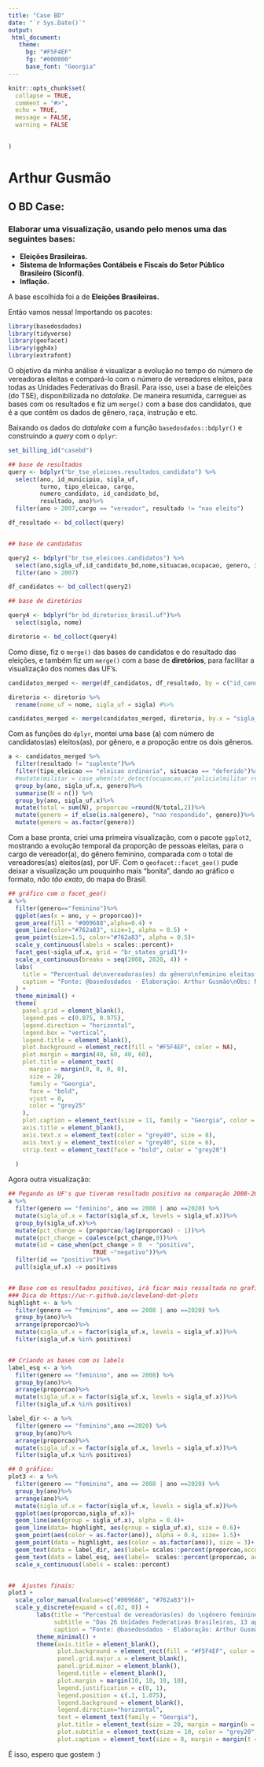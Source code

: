 ```yaml
---
title: "Case BD"
date: "`r Sys.Date()`"
output:
 html_document:
   theme:
     bg: "#F5F4EF"
     fg: "#000000"
     base_font: "Georgia"
---
```



```r
knitr::opts_chunk$set(
  collapse = TRUE,
  comment = "#>",
  echo = TRUE,
  message = FALSE,
  warning = FALSE
  

)
```

# Arthur Gusmão
## O BD Case:
### Elaborar uma visualização, usando pelo menos uma das seguintes bases:
- **Eleições Brasileiras.**
- **Sistema de Informações Contábeis e Fiscais do Setor Público Brasileiro (Siconfi).**
- **Inflação.**

A base escolhida foi a de **Eleições Brasileiras.**

Então vamos nessa! Importando os pacotes:

```r
library(basedosdados)
library(tidyverse)
library(geofacet)
library(ggh4x)
library(extrafont)
```

O objetivo da minha análise é visualizar a evolução no tempo do número de vereadoras eleitas e compará-lo com o número de vereadores eleitos, para todas as Unidades Federativas do Brasil. Para isso, usei a base de eleições (do TSE), disponibilizada no *datalake*. De maneira resumida, carreguei as bases com os resultados e fiz um `merge()` com a base dos candidatos, que é a que contêm os dados de gênero, raça, instrução e etc.

Baixando os dados do *datalake* com a função `basedosdados::bdplyr()` e construindo a *query* com o `dplyr`:

```r
set_billing_id("casebd")

## base de resultados
query <- bdplyr("br_tse_eleicoes.resultados_candidato") %>%
  select(ano, id_municipio, sigla_uf,
         turno, tipo_eleicao, cargo,
         numero_candidato, id_candidato_bd,
         resultado, ano)%>%
  filter(ano > 2007,cargo == "vereador", resultado != "nao eleito")

df_resultado <- bd_collect(query)


## base de candidatos

query2 <- bdplyr("br_tse_eleicoes.candidatos") %>%
  select(ano,sigla_uf,id_candidato_bd,nome,situacao,ocupacao, genero, idade,instrucao,raca)%>%
  filter(ano > 2007)

df_candidatos <- bd_collect(query2)

## base de diretórios

query4 <- bdplyr("br_bd_diretorios_brasil.uf")%>%
  select(sigla, nome)

diretorio <- bd_collect(query4)
```

Como disse, fiz o `merge()` das bases de candidatos e do resultado das eleições, e também fiz um `merge()` com a base de **diretórios**, para facilitar a visualização dos nomes das UF's.

```r
candidatos_merged <- merge(df_candidatos, df_resultado, by = c("id_candidato_bd","ano"))

diretorio <- diretorio %>%
  rename(nome_uf = nome, sigla_uf = sigla) #%>%

candidatos_merged <- merge(candidatos_merged, diretorio, by.x = "sigla_uf.x", by.y = "sigla_uf")

```

Com as funções do `dplyr`, montei uma base (a) com número de candidatos(as) eleitos(as), por gênero, e a propoção entre os dois gêneros.

```r
a <- candidatos_merged %>%
  filter(resultado != "suplente")%>%
  filter(tipo_eleicao == "eleicao ordinaria", situacao == "deferido")%>%
  #mutate(militar = case_when(str_detect(ocupacao,c("policia|militar reformado"))~ "Policial ou Militar",TRUE ~ "Outras ocupações"))%>% ##tinha pensado em fazer algo relacionado à policia, mas desisti...
  group_by(ano, sigla_uf.x, genero)%>%
  summarise(N = n()) %>%
  group_by(ano, sigla_uf.x)%>%
  mutate(total = sum(N), proporcao =round(N/total,2))%>%
  mutate(genero = if_else(is.na(genero), "nao respondido", genero))%>%
  mutate(genero = as.factor(genero)) 

```

Com a base pronta, criei uma primeira visualização, com o pacote `ggplot2`, mostrando a evolução temporal da proporção de pessoas eleitas, para o cargo de vereador(a), do gênero feminino, comparada com o total de vereadores(as) eleitos(as), por UF. Com o `geofacet::facet_geo()` pude deixar a visualização um pouquinho mais "bonita", dando ao gráfico o formato, *não tão exato*, do mapa do Brasil.

```r
## gráfico com o facet_geo()
a %>%
  filter(genero=="feminino")%>%
  ggplot(aes(x = ano, y = proporcao))+
  geom_area(fill = "#009688",alpha=0.4) +
  geom_line(color="#762a83", size=1, alpha = 0.5) +
  geom_point(size=1.5, color="#762a83", alpha = 0.5)+
  scale_y_continuous(labels = scales::percent)+
  facet_geo(~sigla_uf.x, grid = "br_states_grid1")+
  scale_x_continuous(breaks = seq(2008, 2020, 4)) +
  labs(
    title = "Percentual de\nvereadoras(es) do gênero\nfeminino eleitas(os),\n2008-2020:",
    caption = "Fonte: @basedosdados · Elaboração: Arthur Gusmão\nObs: Não há eleições municipais no Distrito Federal"
  ) +
  theme_minimal() +
  theme(
    panel.grid = element_blank(),
    legend.pos = c(0.875, 0.975),
    legend.direction = "horizontal",
    legend.box = "vertical",
    legend.title = element_blank(),
    plot.background = element_rect(fill = "#F5F4EF", color = NA),
    plot.margin = margin(40, 60, 40, 60),
    plot.title = element_text(
      margin = margin(0, 0, 0, 0), 
      size = 20,
      family = "Georgia",
      face = "bold",
      vjust = 0, 
      color = "grey25"
    ),
    plot.caption = element_text(size = 11, family = "Georgia", color = "grey25"),
    axis.title = element_blank(),
    axis.text.x = element_text(color = "grey40", size = 8),
    axis.text.y = element_text(color = "grey40", size = 6),
    strip.text = element_text(face = "bold", color = "grey20")
    
  )

```
Agora outra visualização:

```r
## Pegando as UF's que tiveram resultado positivo na comparação 2008-2020
a %>%
  filter(genero == "feminino", ano == 2008 | ano ==2020) %>%
  mutate(sigla_uf.x = factor(sigla_uf.x, levels = sigla_uf.x))%>%
  group_by(sigla_uf.x)%>%
  mutate(pct_change = (proporcao/lag(proporcao) - 1))%>% 
  mutate(pct_change = coalesce(pct_change,0))%>%
  mutate(id = case_when(pct_change > 0  ~ "positivo",
                        TRUE ~"negativo"))%>%
  filter(id == "positivo")%>%
  pull(sigla_uf.x) -> positivos


## Base com os resultados positivos, irá ficar mais ressaltada no grafico:
### Dica do https://uc-r.github.io/cleveland-dot-plots
highlight <- a %>%
  filter(genero == "feminino", ano == 2008 | ano ==2020) %>%
  group_by(ano)%>%
  arrange(proporcao)%>%
  mutate(sigla_uf.x = factor(sigla_uf.x, levels = sigla_uf.x))%>%
  filter(sigla_uf.x %in% positivos)


## Criando as bases com os labels
label_esq <- a %>%
  filter(genero == "feminino", ano == 2008) %>%
  group_by(ano)%>%
  arrange(proporcao)%>%
  mutate(sigla_uf.x = factor(sigla_uf.x, levels = sigla_uf.x))%>%
  filter(sigla_uf.x %in% positivos)

label_dir <- a %>%
  filter(genero == "feminino",ano ==2020) %>%
  group_by(ano)%>%
  arrange(proporcao)%>%
  mutate(sigla_uf.x = factor(sigla_uf.x, levels = sigla_uf.x))%>%
  filter(sigla_uf.x %in% positivos)

## O gráfico:
plot3 <- a %>%
  filter(genero == "feminino", ano == 2008 | ano ==2020) %>%
  group_by(ano)%>%
  arrange(ano)%>%
  mutate(sigla_uf.x = factor(sigla_uf.x, levels = sigla_uf.x))%>%
  ggplot(aes(proporcao,sigla_uf.x))+
  geom_line(aes(group = sigla_uf.x), alpha = 0.4)+
  geom_line(data= highlight, aes(group = sigla_uf.x), size = 0.6)+
  geom_point(aes(color = as.factor(ano)), alpha = 0.4, size= 1.5)+
  geom_point(data = highlight, aes(color = as.factor(ano)), size = 3)+
  geom_text(data = label_dir, aes(label= scales::percent(proporcao,accuracy = 0.1)), size = 2.5, hjust = -0.5)+
  geom_text(data = label_esq, aes(label=  scales::percent(proporcao, accuracy = 0.1)), size = 2.5, hjust = 1.5)+
  scale_x_continuous(labels = scales::percent)


##  Ajustes finais:
plot3 +
  scale_color_manual(values=c("#009688", "#762a83"))+
  scale_y_discrete(expand = c(.02, 0)) +
        labs(title = "Percentual de vereadoras(es) do \ngênero feminino eleitos(as), 2008-2020:",
             subtitle = "Das 26 Unidades Federativas Brasileiras, 13 apresentaram crescimento da proporção de eleitos(as)\ndo gênero feminino no período 2008-2020.\nEssas 13 Unidades Federativas estão ressaltadas no gráfico.",
             caption = "Fonte: @basedosdados · Elaboração: Arthur Gusmão") +
        theme_minimal() +
        theme(axis.title = element_blank(),
              plot.background = element_rect(fill = "#F5F4EF", color = NA),
              panel.grid.major.x = element_blank(),
              panel.grid.minor = element_blank(),
              legend.title = element_blank(),
              plot.margin = margin(10, 10, 10, 10),
              legend.justification = c(0, 1), 
              legend.position = c(.1, 1.075),
              legend.background = element_blank(),
              legend.direction="horizontal",
              text = element_text(family = "Georgia"),
              plot.title = element_text(size = 20, margin = margin(b = 10), color = "grey25", face = "bold"),
              plot.subtitle = element_text(size = 10, color = "grey20", margin = margin(b = 25)),
              plot.caption = element_text(size = 8, margin = margin(t = 10), color = "grey25", hjust = 0))
```

É isso, espero que gostem :)


